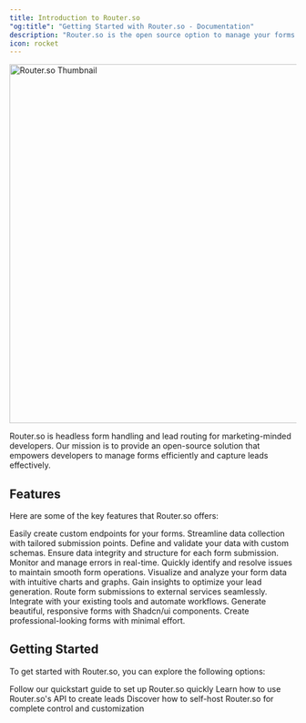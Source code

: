 ```yaml
---
title: Introduction to Router.so
"og:title": "Getting Started with Router.so - Documentation"
description: "Router.so is the open source option to manage your forms and capture leads."
icon: rocket
---
```


<Frame>
  <img
    className="rounded-lg border border-gray-100"
    src="/images/hero-dark.png"
    alt="Router.so Thumbnail"
    width="1200"
    height="630"
  />
</Frame>

Router.so is headless form handling and lead routing for marketing-minded developers. Our mission is to provide an open-source solution that empowers developers to manage forms efficiently and capture leads effectively.

## Features

Here are some of the key features that Router.so offers:

<AccordionGroup>
  <Accordion title="Endpoint Creation" icon="link">
    Easily create custom endpoints for your forms. Streamline data collection with tailored submission points.
  </Accordion>
  <Accordion title="Custom Schema" icon="code">
    Define and validate your data with custom schemas. Ensure data integrity and
    structure for each form submission.
  </Accordion>
  <Accordion title="Error Tracking" icon="bug">
    Monitor and manage errors in real-time. Quickly identify and resolve issues
    to maintain smooth form operations.
  </Accordion>
  <Accordion title="Dashboard" icon="chart-line">
    Visualize and analyze your form data with intuitive charts and graphs. Gain
    insights to optimize your lead generation.
  </Accordion>
  <Accordion title="Webhook Routing" icon="webhook">
    Route form submissions to external services seamlessly. Integrate with your
    existing tools and automate workflows.
  </Accordion>
  <Accordion title="Form Generation" icon="wand-magic-sparkles">
    Generate beautiful, responsive forms with Shadcn/ui components. Create
    professional-looking forms with minimal effort.
  </Accordion>
</AccordionGroup>

## Getting Started

To get started with Router.so, you can explore the following options:

<CardGroup cols={2}>
  <Card 
    title="Using Endpoints" 
    icon="code" 
    href="/forms/endpoints"
  >
    Follow our quickstart guide to set up Router.so quickly
  </Card>
  <Card
    title="API Documentation"
    icon="book"
    href="/api-reference/introduction"
  >
    Learn how to use Router.so's API to create leads
  </Card>
  <Card
    title="Self-hosting"
    icon="server"
    href="/open-source/self-hosting"
  >
    Discover how to self-host Router.so for complete control and customization
  </Card>
</CardGroup>
